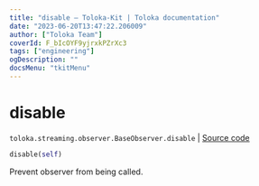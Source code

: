 ```yaml
---
title: "disable — Toloka-Kit | Toloka documentation"
date: "2023-06-20T13:47:22.206009"
author: ["Toloka Team"]
coverId: F_bIcOYF9yjrxkPZrXc3
tags: ["engineering"]
ogDescription: ""
docsMenu: "tkitMenu"
---
```


# disable

`toloka.streaming.observer.BaseObserver.disable` | [Source code](https://github.com/Toloka/toloka-kit/blob/v1.2.0/src/streaming/observer.py#L50)

```python
disable(self)
```

Prevent observer from being called.